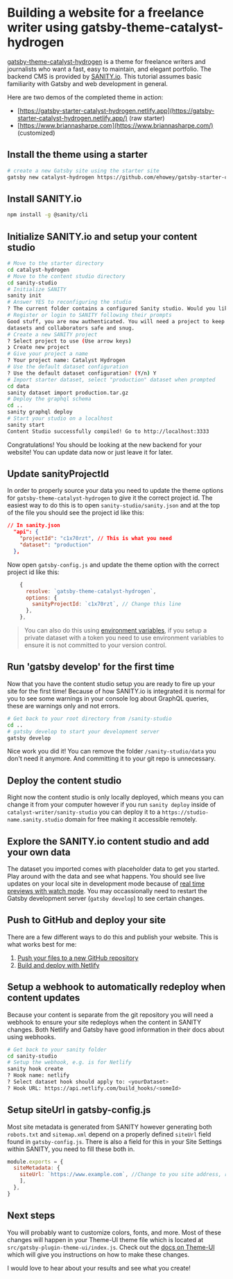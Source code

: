 <SEO
  title="Building a website for a freelance writer using gatsby-theme-catalyst-hydrogen"
  description="A step-by-step tutorial for setting up Gatsby-Theme-Catalyst-Hydrogen, a theme for freelance writers and authors. Gatsby Theme Catalyst is an opinionated set of integrated themes and starters to accelerate your next Gatsby project."
/>

# Building a website for a freelance writer using gatsby-theme-catalyst-hydrogen

[gatsby-theme-catalyst-hydrogen](/docs/gatsby-theme-catalyst-hydrogen) is a theme for freelance writers and journalists who want a fast, easy to maintain, and elegant portfolio. The backend CMS is provided by [SANITY.io](https://www.sanity.io/). This tutorial assumes basic familiarity with Gatsby and web development in general.

Here are two demos of the completed theme in action:

- [https://gatsby-starter-catalyst-hydrogen.netlify.app](https://gatsby-starter-catalyst-hydrogen.netlify.app/) (raw starter)
- [https://www.briannasharpe.com](https://www.briannasharpe.com/) (customized)

## Install the theme using a starter

```sh
# create a new Gatsby site using the starter site
gatsby new catalyst-hydrogen https://github.com/ehowey/gatsby-starter-catalyst-hydrogen
```

## Install SANITY.io

```sh
npm install -g @sanity/cli
```

## Initialize SANITY.io and setup your content studio

```sh
# Move to the starter directory
cd catalyst-hydrogen
# Move to the content studio directory
cd sanity-studio
# Initialize SANITY
sanity init
# Answer YES to reconfiguring the studio
? The current folder contains a configured Sanity studio. Would you like to reconfigure it? Y
# Register or login to SANITY following their prompts
Good stuff, you are now authenticated. You will need a project to keep your
datasets and collaborators safe and snug.
# Create a new SANITY project
? Select project to use (Use arrow keys)
❯ Create new project
# Give your project a name
? Your project name: Catalyst Hydrogen
# Use the default dataset configuration
? Use the default dataset configuration? (Y/n) Y
# Import starter dataset, select "production" dataset when prompted
cd data
sanity dataset import production.tar.gz
# Deploy the graphql schema
cd ..
sanity graphql deploy
# Start your studio on a localhost
sanity start
Content Studio successfully compiled! Go to http://localhost:3333
```

Congratulations! You should be looking at the new backend for your website! You can update data now or just leave it for later.

## Update sanityProjectId

In order to properly source your data you need to update the theme options for `gatsby-theme-catalyst-hydrogen` to give it the correct project id. The easiest way to do this is to open `sanity-studio/sanity.json` and at the top of the file you should see the project id like this:

```json
// In sanity.json
  "api": {
    "projectId": "c1x70rzt", // This is what you need
    "dataset": "production"
  },
```

Now open `gatsby-config.js` and update the theme option with the correct project id like this:

```js
    {
      resolve: `gatsby-theme-catalyst-hydrogen`,
      options: {
        sanityProjectId: `c1x70rzt`, // Change this line
      },
    },
```

> You can also do this using [environment variables](https://www.gatsbyjs.com/docs/environment-variables/), if you setup a private dataset with a token you need to use environment variables to ensure it is not committed to your version control.

## Run 'gatsby develop' for the first time

Now that you have the content studio setup you are ready to fire up your site for the first time! Because of how SANITY.io is integrated it is normal for you to see some warnings in your console log about GraphQL queries, these are warnings only and not errors.

```sh
# Get back to your root directory from /sanity-studio
cd ..
# gatsby develop to start your development server
gatsby develop
```

Nice work you did it! You can remove the folder `/sanity-studio/data` you don't need it anymore. And committing it to your git repo is unnecessary.

## Deploy the content studio

Right now the content studio is only locally deployed, which means you can change it from your computer however if you run `sanity deploy` inside of `catalyst-writer/sanity-studio` you can deploy it to a `https://studio-name.sanity.studio` domain for free making it accessible remotely.

## Explore the SANITY.io content studio and add your own data

The dataset you imported comes with placeholder data to get you started. Play around with the data and see what happens. You should see live updates on your local site in development mode because of [real time previews with watch mode](https://www.gatsbyjs.com/packages/gatsby-source-sanity/#real-time-content-preview-with-watch-mode). You may occassionally need to restart the Gatsby development server (`gatsby develop`) to see certain changes.

## Push to GitHub and deploy your site

There are a few different ways to do this and publish your website. This is what works best for me:

1. [Push your files to a new GitHub repository](https://help.github.com/en/github/getting-started-with-github/create-a-repo)
1. [Build and deploy with Netlify](https://www.gatsbyjs.com/docs/how-to/previews-deploys-hosting/deploying-to-netlify/)

## Setup a webhook to automatically redeploy when content updates

Because your content is separate from the git repository you will need a webhook to ensure your site redeploys when the content in SANITY changes. Both Netlify and Gatsby have good information in their docs about using webhooks.

```sh
# Get back to your sanity folder
cd sanity-studio
# Setup the webhook, e.g. is for Netlify
sanity hook create
? Hook name: netlify
? Select dataset hook should apply to: <yourDataset>
? Hook URL: https://api.netlify.com/build_hooks/<someId>
```

## Setup siteUrl in gatsby-config.js

Most site metadata is generated from SANITY however generating both `robots.txt` and `sitemap.xml` depend on a properly defined `siteUrl` field found in `gatsby-config.js`. There is also a field for this in your Site Settings within SANITY, you need to fill these both in.

```js
module.exports = {
  siteMetadata: {
    siteUrl: `https://www.example.com`, //Change to you site address, required for sitemap.xml and robots.txt file among other things
    ],
  },
}
```

## Next steps

You will probably want to customize colors, fonts, and more. Most of these changes will happen in your Theme-UI theme file which is located at `src/gatsby-plugin-theme-ui/index.js`. Check out the [docs on Theme-UI](/docs/theme-ui) which will give you instructions on how to make these changes.

I would love to hear about your results and see what you create!
